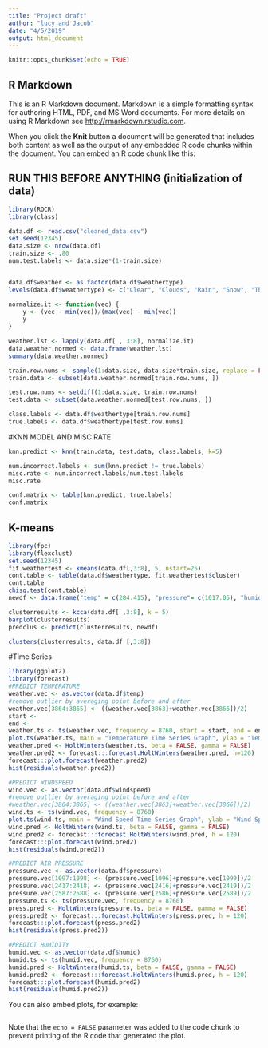 ```yaml
---
title: "Project draft"
author: "lucy and Jacob"
date: "4/5/2019"
output: html_document
---
```


```r
knitr::opts_chunk$set(echo = TRUE)
```

## R Markdown

This is an R Markdown document. Markdown is a simple formatting syntax for authoring HTML, PDF, and MS Word documents. For more details on using R Markdown see <http://rmarkdown.rstudio.com>.

When you click the **Knit** button a document will be generated that includes both content as well as the output of any embedded R code chunks within the document. You can embed an R code chunk like this:



## RUN THIS BEFORE ANYTHING (initialization of data)
```r
library(ROCR)
library(class)

data.df <- read.csv("cleaned_data.csv")
set.seed(12345)
data.size <- nrow(data.df)
train.size <- .80
num.test.labels <- data.size*(1-train.size)


data.df$weather <- as.factor(data.df$weathertype)
levels(data.df$weathertype) <- c("Clear", "Clouds", "Rain", "Snow", "Thunderstorm")

normalize.it <- function(vec) {
    y <- (vec - min(vec))/(max(vec) - min(vec))
    y
}
    
weather.lst <- lapply(data.df[ , 3:8], normalize.it)
data.weather.normed <- data.frame(weather.lst)
summary(data.weather.normed)

train.row.nums <- sample(1:data.size, data.size*train.size, replace = FALSE)
train.data <- subset(data.weather.normed[train.row.nums, ])

test.row.nums <- setdiff(1:data.size, train.row.nums)
test.data <- subset(data.weather.normed[test.row.nums, ])

class.labels <- data.df$weathertype[train.row.nums]
true.labels <- data.df$weathertype[test.row.nums]

```


#KNN MODEL AND MISC RATE
```r
knn.predict <- knn(train.data, test.data, class.labels, k=5)

num.incorrect.labels <- sum(knn.predict != true.labels)
misc.rate <- num.incorrect.labels/num.test.labels
misc.rate

conf.matrix <- table(knn.predict, true.labels)
conf.matrix
```


## K-means
```r
library(fpc)
library(flexclust)
set.seed(12345)
fit.weathertest <- kmeans(data.df[,3:8], 5, nstart=25)
cont.table <- table(data.df$weathertype, fit.weathertest$cluster)
cont.table
chisq.test(cont.table)
newdf <- data.frame("temp" = c(284.415), "pressure"= c(1017.05), "humididty"= c(83), "windspeed" = c(2.71), "winddeg" = c(157.159), "cloudcov" = c(100))

clusterresults <- kcca(data.df[ ,3:8], k = 5)
barplot(clusterresults)
predclus <- predict(clusterresults, newdf)

clusters(clusterresults, data.df [,3:8])
```

#Time Series 
```r
library(ggplot2)
library(forecast)
#PREDICT TEMPERATURE
weather.vec <- as.vector(data.df$temp)
#remove outlier by averaging point before and after
weather.vec[3864:3865] <- ((weather.vec[3863]+weather.vec[3866])/2)
start <- 
end <- 
weather.ts <- ts(weather.vec, frequency = 8760, start = start, end = end)
plot.ts(weather.ts, main = "Temperature Time Series Graph", ylab = "Temperature in Kelvin")
weather.pred <- HoltWinters(weather.ts, beta = FALSE, gamma = FALSE)
weather.pred2 <- forecast:::forecast.HoltWinters(weather.pred, h=120)
forecast:::plot.forecast(weather.pred2)
hist(residuals(weather.pred2))
```
 

```r
#PREDICT WINDSPEED
wind.vec <- as.vector(data.df$windspeed)
#remove outlier by averaging point before and after
#weather.vec[3864:3865] <- ((weather.vec[3863]+weather.vec[3866])/2)
wind.ts <- ts(wind.vec, frequency = 8760)
plot.ts(wind.ts, main = "Wind Speed Time Series Graph", ylab = "Wind Speed")
wind.pred <- HoltWinters(wind.ts, beta = FALSE, gamma = FALSE)
wind.pred2 <- forecast:::forecast.HoltWinters(wind.pred, h = 120)
forecast:::plot.forecast(wind.pred2)
hist(residuals(wind.pred2))
```

```r
#PREDICT AIR PRESSURE
pressure.vec <- as.vector(data.df$pressure)
pressure.vec[1097:1098] <- (pressure.vec[1096]+pressure.vec[1099])/2
pressure.vec[2417:2418] <- (pressure.vec[2416]+pressure.vec[2419])/2
pressure.vec[2587:2588] <- (pressure.vec[2586]+pressure.vec[2589])/2
pressure.ts <- ts(pressure.vec, frequency = 8760)
press.pred <- HoltWinters(pressure.ts, beta = FALSE, gamma = FALSE)
press.pred2 <- forecast:::forecast.HoltWinters(press.pred, h = 120)
forecast:::plot.forecast(press.pred2)
hist(residuals(press.pred2))
```

```r
#PREDICT HUMIDITY
humid.vec <- as.vector(data.df$humid)
humid.ts <- ts(humid.vec, frequency = 8760)
humid.pred <- HoltWinters(humid.ts, beta = FALSE, gamma = FALSE)
humid.pred2 <- forecast:::forecast.HoltWinters(humid.pred, h = 120)
forecast:::plot.forecast(humid.pred2)
hist(residuals(humid.pred2))
```


You can also embed plots, for example:

```r

```

Note that the `echo = FALSE` parameter was added to the code chunk to prevent printing of the R code that generated the plot.
